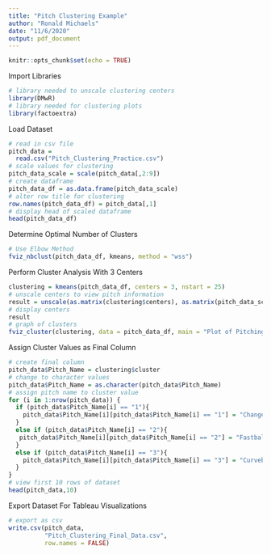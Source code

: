 ```yaml
---
title: "Pitch Clustering Example"
author: "Ronald Michaels"
date: "11/6/2020"
output: pdf_document
---
```


```r
knitr::opts_chunk$set(echo = TRUE)
```

Import Libraries
```r
# library needed to unscale clustering centers
library(DMwR)
# library needed for clustering plots
library(factoextra) 
```


Load Dataset
```r
# read in csv file
pitch_data = 
  read.csv("Pitch_Clustering_Practice.csv")
# scale values for clustering
pitch_data_scale = scale(pitch_data[,2:9])
# create dataframe
pitch_data_df = as.data.frame(pitch_data_scale)
# alter row title for clustering 
row.names(pitch_data_df) = pitch_data[,1]
# display head of scaled dataframe
head(pitch_data_df)

```


Determine Optimal Number of Clusters
```r
# Use Elbow Method
fviz_nbclust(pitch_data_df, kmeans, method = "wss")
```

Perform Cluster Analysis With 3 Centers
```r
clustering = kmeans(pitch_data_df, centers = 3, nstart = 25)
# unscale centers to view pitch information
result = unscale(as.matrix(clustering$centers), as.matrix(pitch_data_scale))
# display centers
result
# graph of clusters
fviz_cluster(clustering, data = pitch_data_df, main = "Plot of Pitching Clusters")
```

Assign Cluster Values as Final Column 
```r
# create final column
pitch_data$Pitch_Name = clustering$cluster
# change to character values
pitch_data$Pitch_Name = as.character(pitch_data$Pitch_Name)
# assign pitch name to cluster value
for (i in 1:nrow(pitch_data)) {
  if (pitch_data$Pitch_Name[i] == "1"){
    pitch_data$Pitch_Name[i][pitch_data$Pitch_Name[i] == "1"] = "Changeup"
  }
  else if (pitch_data$Pitch_Name[i] == "2"){
   pitch_data$Pitch_Name[i][pitch_data$Pitch_Name[i] == "2"] = "Fastball"
  }
  else if (pitch_data$Pitch_Name[i] == "3"){
    pitch_data$Pitch_Name[i][pitch_data$Pitch_Name[i] == "3"] = "Curveball"
  }
}
# view first 10 rows of dataset
head(pitch_data,10)
```

Export Dataset For Tableau Visualizations
```r
# export as csv
write.csv(pitch_data,
          "Pitch_Clustering_Final_Data.csv", 
          row.names = FALSE)
```




